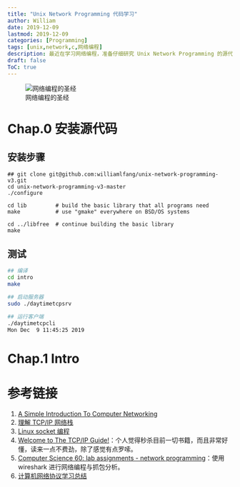 ```yaml
---
title: "Unix Network Programming 代码学习"
author: William
date: 2019-12-09
lastmod: 2019-12-09
categories: [Programming]
tags: [unix,network,c,网络编程]
description: 最近在学习网络编程，准备仔细研究 Unix Network Programming 的源代码。
draft: false
ToC: true
---
```


![网络编程的圣经](/images/2019-12-09-Unix-Network-Programming-代码学习/unp-book1.jpg)

# Chap.0 安装源代码

## 安装步骤

```
## git clone git@github.com:williamlfang/unix-network-programming-v3.git
cd unix-network-programming-v3-master
./configure

cd lib         # build the basic library that all programs need
make           # use "gmake" everywhere on BSD/OS systems

cd ../libfree  # continue building the basic library
make
```

## 测试

```bash
## 编译
cd intro
make

## 启动服务器
sudo ./daytimetcpsrv

## 运行客户端
./daytimetcpcli
Mon Dec  9 11:45:25 2019
```

# Chap.1 Intro


# 参考链接

1. [A Simple Introduction To Computer Networking](https://betterexplained.com/articles/a-simple-introduction-to-computer-networking/)
2. [理解 TCP/IP 网络栈](https://cizixs.com/2017/07/27/understand-tcp-ip-network-stack/)
3. [Linux socket 编程](https://www.ibm.com/developerworks/cn/education/linux/l-sock/l-sock.html)
4. [Welcome to The TCP/IP Guide!](https://www.tcpipguide.com/)：个人觉得秒杀目前一切书籍，而且非常好懂，读来一点不费劲，除了感觉有点罗嗦。
5. [Computer Science 60: lab assignments -  network programming](https://www.cs.dartmouth.edu/~campbell/cs60/assignments.html)：使用 wireshark 进行网络编程与抓包分析。
6. [计算机网络协议学习总结](https://qhh.me/2019/05/01/计算机网络协议学习总结/)
